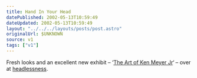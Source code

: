 ```yaml
---
title: Hand In Your Head
datePublished: 2002-05-13T10:59:49
dateUpdated: 2002-05-13T10:59:49
layout: "../../../layouts/posts/post.astro"
originalUrl: $UNKNOWN
source: v1
tags: ["v1"]
---
```


Fresh looks and an excellent new exhibit &#8211; &#8216;[The Art of Ken Meyer Jr][1]&#8216; &#8211; over at [headlessness][2].

[1]: http://headlessness.com/kenmeyerjr/ "'The Art of Ken Meyer Jr' exhibit at headlessness.com"
[2]: http://headlessness.com/ "headlessness - is it art, or dangerous propaganda?"
